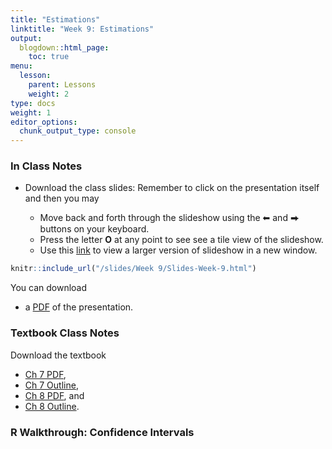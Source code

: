 ```yaml
---
title: "Estimations"
linktitle: "Week 9: Estimations"
output:
  blogdown::html_page:
    toc: true
menu:
  lesson:
    parent: Lessons
    weight: 2
type: docs
weight: 1
editor_options: 
  chunk_output_type: console
---
```


### In Class Notes

- Download the class slides: Remember to click on the presentation itself and then you may

  + Move back and forth through the slideshow using the ⬅ and ⮕ buttons on your keyboard.
  + Press the letter **O** at any point to see see a tile view of the slideshow.
  + Use this [link](/slides/Week 9/Slides-Week-7.html){target="_blank"} to view a larger version of slideshow in a new window.
        
```r
knitr::include_url("/slides/Week 9/Slides-Week-9.html")
```

You can download 

- a [PDF](/slides/Week 9/Slides-Week-9.pdf){target="_blank"} of the presentation. 

### Textbook Class Notes
Download the textbook

- [Ch 7 PDF](/slides/Week 9/SSDS_Ch7.pdf){target="_blank"}, 
- [Ch 7 Outline](/lecture_notes/Week9/SSDS_Ch7.pdf){target="_blank"},
- [Ch 8 PDF](/slides/Week 9/SSDS_Ch8.pdf){target="_blank"}, and
- [Ch 8 Outline](/lecture_notes/Week9/SSDS_Ch8.pdf){target="_blank"}.

### R Walkthrough: Confidence Intervals

<!--

Click on the presentation itself and then you may

- Move back and forth through the slideshow using the ⬅ and ⮕ buttons on your keyboard.
- Press the letter **O** at any point to see see a tile view of the slideshow.
- Use this [link](/slides/Week 9/Slides-Week-9.html){target="_blank"} to view a larger version of slideshow in a new window.


```r
knitr::include_url("/slides/Week 9/Slides-Week-9R.html")
```

You can download 

- a [PDF](/slides/Week 9/Slides-Week-9R.pdf){target="_blank"} of the presentation above. 
- a [script](/slides/Week 9/Slides-Week-9R.R){target="_blank"} file of just the R chunks used in the presentation.
-->
